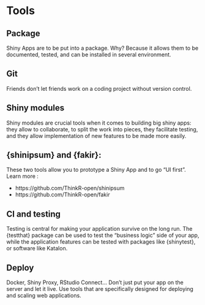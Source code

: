 # Tools {#tooling}

## Package

Shiny Apps are to be put into a package. Why? Because it allows them to be documented, tested, and can be installed in several environment. 

## Git

Friends don't let friends work on a coding project without version control. 

## Shiny modules

Shiny modules are crucial tools when it comes to building big shiny apps: they allow to collaborate, to split the work into pieces, they facilitate testing, and they allow implementation of new features to be made more easily. 

## {shinipsum} and {fakir}:

These two tools allow you to prototype a Shiny App and to go "UI first". Learn more : 

+ https://github.com/ThinkR-open/shinipsum
+ https://github.com/ThinkR-open/fakir

## CI and testing

Testing is central for making your application survive on the long run. The {testthat} package can be used to test the "business logic" side of your app, while the application features can be tested with packages like {shinytest}, or software like Katalon. 

## Deploy

Docker, Shiny Proxy, RStudio Connect... Don't just put your app on the server and let it live. Use tools that are specifically designed for deploying and scaling web applications. 
